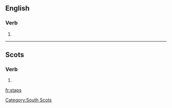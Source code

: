 ==English==

===Verb===
{{head|en|verb form}}

# {{en-third-person singular of|stap}}

----

==Scots==

===Verb===
{{head|sco|verb form}}

# {{sco-third-person singular of|stap}}

[[Category:South Scots]]

[[fr:staps]]